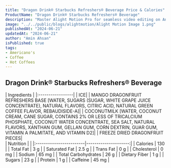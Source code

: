 ```yaml
---
title: "Dragon Drink® Starbucks Refreshers® Beverage Price & Calories"
ProductName: "Dragon Drink® Starbucks Refreshers® Beverage" 
description: "Master Alight Motion Pro for seamless video editing on Android, iOS, and Tablets with our ultimate guide, unlocking advanced features and elevating your skills in 2024!"
image: "../../public/blogs/alightmotion/Alight Motion Image 1.png"
publishedAt: "2024-06-21"
updatedAt: "2024-06-21"
author: "Amin Ahsan"
isPublished: true
tags:
- Americano's
- Coffee
- Hot Coffees   
---
```


 
## Dragon Drink® Starbucks Refreshers® Beverage 
  
<div className="tables-container">
  <div className="table-wrapper">
    | Ingredients  |  
    |:-----------------|
    | ICE|
    | MANGO DRAGONFRUIT REFRESHERS BASE [WATER, SUGARS (SUGAR, WHITE GRAPE JUICE CONCENTRATE), NATURAL FLAVORS, CITRIC ACID, NATURAL GREEN COFFEE FLAVOR, REBAUDISIDE-A]|
    | COCONUTMILK [WATER, COCONUT CREAM, CANE SUGAR, CONTAINS 2% OR LESS OF TRICALCIUM PHOSPHATE, COCONUT WATER CONCENTRATE, SEA SALT, NATURAL FLAVORS, XANTHAN GUM, GELLAN GUM, CORN DEXTRIN, GUAR GUM, VITAMIN A PALMITATE, AND VITAMIN D2]|
    | FREEZE DRIED DRAGONFRUIT PIECES|
  </div>
  <div className="table-wrapper">
    | Nutrition               |                      |  
    |:------------------------|---------------------:|
    | Calories                | 130                  |
    | Total Fat               | 3 g                  |
    | Saturated Fat           | 2.5 g                |
    | Trans Fat               | 0 g                  |
    | Cholesterol             | 0 mg                 |
    | Sodium                  | 65 mg                |
    | Total Carbohydrates     | 26 g                 |
    | Dietary Fiber           | 1 g                  |
    | Sugars                  | 23 g                 |
    | Protein                 | 1 g                  |
    | Caffeine                | 45 mg                |
  </div>
</div>
<style jsx>{`
  .tables-container {
    display: flex;
    flex-direction: row;
    gap: 30px;
  }
  .table-wrapper {
    width: 500px; /* Adjust as needed */
  }
  @media (max-width: 768px) {
    .tables-container {
      flex-direction: column;
      gap: 0px; /* Adjust as needed */
    }
    .table-wrapper {
      width: 100%; /* Adjust as needed */
    }
  }
`}</style>
